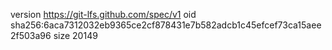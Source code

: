 version https://git-lfs.github.com/spec/v1
oid sha256:6aca7312032eb9365ce2cf878431e7b582adcb1c45efcef73ca15aee2f503a96
size 20149
